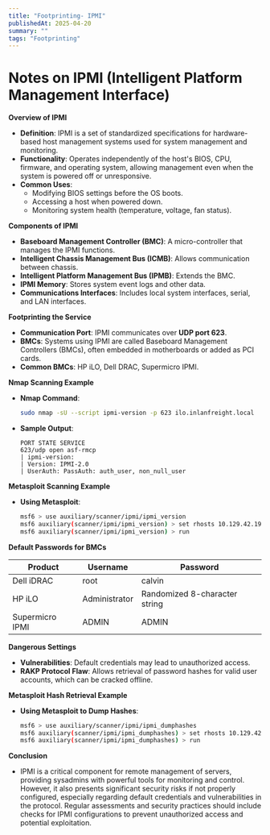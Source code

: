```yaml
---
title: "Footprinting- IPMI"
publishedAt: 2025-04-20
summary: ""
tags: "Footprinting"
---
```


# Notes on IPMI (Intelligent Platform Management Interface)

**Overview of IPMI**

- **Definition**: IPMI is a set of standardized specifications for hardware-based host management systems used for system management and monitoring.
- **Functionality**: Operates independently of the host's BIOS, CPU, firmware, and operating system, allowing management even when the system is powered off or unresponsive.
- **Common Uses**:
  - Modifying BIOS settings before the OS boots.
  - Accessing a host when powered down.
  - Monitoring system health (temperature, voltage, fan status).

**Components of IPMI**

- **Baseboard Management Controller (BMC)**: A micro-controller that manages the IPMI functions.
- **Intelligent Chassis Management Bus (ICMB)**: Allows communication between chassis.
- **Intelligent Platform Management Bus (IPMB)**: Extends the BMC.
- **IPMI Memory**: Stores system event logs and other data.
- **Communications Interfaces**: Includes local system interfaces, serial, and LAN interfaces.

**Footprinting the Service**

- **Communication Port**: IPMI communicates over **UDP port 623**.
- **BMCs**: Systems using IPMI are called Baseboard Management Controllers (BMCs), often embedded in motherboards or added as PCI cards.
- **Common BMCs**: HP iLO, Dell DRAC, Supermicro IPMI.

**Nmap Scanning Example**

- **Nmap Command**:
  ```bash
  sudo nmap -sU --script ipmi-version -p 623 ilo.inlanfreight.local
  ```
- **Sample Output**:
  ```
  PORT STATE SERVICE
  623/udp open asf-rmcp
  | ipmi-version:
  | Version: IPMI-2.0
  | UserAuth: PassAuth: auth_user, non_null_user
  ```

**Metasploit Scanning Example**

- **Using Metasploit**:
  ```bash
  msf6 > use auxiliary/scanner/ipmi/ipmi_version
  msf6 auxiliary(scanner/ipmi/ipmi_version) > set rhosts 10.129.42.195
  msf6 auxiliary(scanner/ipmi/ipmi_version) > run
  ```

**Default Passwords for BMCs**

| Product          | Username   | Password                                   |
|------------------|------------|--------------------------------------------|
| Dell iDRAC       | root       | calvin                                     |
| HP iLO           | Administrator | Randomized 8-character string            |
| Supermicro IPMI  | ADMIN      | ADMIN                                      |

**Dangerous Settings**

- **Vulnerabilities**: Default credentials may lead to unauthorized access.
- **RAKP Protocol Flaw**: Allows retrieval of password hashes for valid user accounts, which can be cracked offline.

**Metasploit Hash Retrieval Example**

- **Using Metasploit to Dump Hashes**:
  ```bash
  msf6 > use auxiliary/scanner/ipmi/ipmi_dumphashes
  msf6 auxiliary(scanner/ipmi/ipmi_dumphashes) > set rhosts 10.129.42.195
  msf6 auxiliary(scanner/ipmi/ipmi_dumphashes) > run
  ```

**Conclusion**

- IPMI is a critical component for remote management of servers, providing sysadmins with powerful tools for monitoring and control. However, it also presents significant security risks if not properly configured, especially regarding default credentials and vulnerabilities in the protocol. Regular assessments and security practices should include checks for IPMI configurations to prevent unauthorized access and potential exploitation.